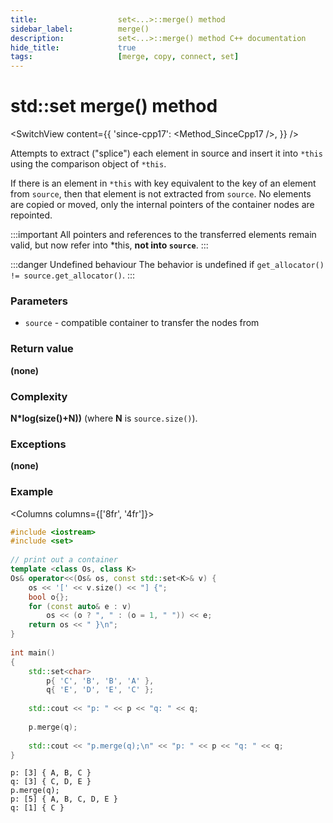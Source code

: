 ```yaml
---
title:					set<...>::merge() method
sidebar_label:			merge()
description:			set<...>::merge() method C++ documentation
hide_title:				true
tags:					[merge, copy, connect, set]
---
```



<!----------------- Codes ---------------------->


# std::set merge() method

<SwitchView content={{
    'since-cpp17': <Method_SinceCpp17 />,
    }} />

Attempts to extract ("splice") each element in source and insert it into `*this` using the comparison object of `*this`.

If there is an element in `*this` with key equivalent to the key of an element from `source`, then that element is not extracted from `source`.
No elements are copied or moved, only the internal pointers of the container nodes are repointed. 

:::important
All pointers and references to the transferred elements remain valid, but now refer into *this, **not into `source`**. 
:::


:::danger Undefined behaviour
The behavior is undefined if `get_allocator() != source.get_allocator()`.
:::

### Parameters

 - `source` - compatible container to transfer the nodes from

### Return value

**(none)**

### Complexity

**N*log(size()+N))** (where **N** is `source.size()`).

### Exceptions

**(none)**

### Example

<Columns columns={['8fr', '4fr']}>
<div>

```cpp title='Main.cpp' showLineNumbers
#include <iostream>
#include <set>
 
// print out a container
template <class Os, class K>
Os& operator<<(Os& os, const std::set<K>& v) {
    os << '[' << v.size() << "] {";
    bool o{};
    for (const auto& e : v)
        os << (o ? ", " : (o = 1, " ")) << e;
    return os << " }\n";
}
 
int main()
{
    std::set<char>
        p{ 'C', 'B', 'B', 'A' }, 
        q{ 'E', 'D', 'E', 'C' };
 
    std::cout << "p: " << p << "q: " << q;
 
    p.merge(q);
 
    std::cout << "p.merge(q);\n" << "p: " << p << "q: " << q;
}
```

</div>
<div>

```plaintext title="Possible output"
p: [3] { A, B, C }
q: [3] { C, D, E }
p.merge(q);
p: [5] { A, B, C, D, E }
q: [1] { C }
```

</div>
</Columns>